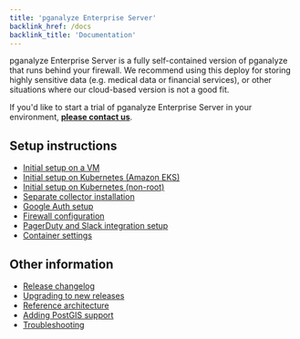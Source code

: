 ```yaml
---
title: 'pganalyze Enterprise Server'
backlink_href: /docs
backlink_title: 'Documentation'
---
```


pganalyze Enterprise Server is a fully self-contained version of pganalyze that runs
behind your firewall. We recommend using this deploy for storing highly sensitive data
(e.g. medical data or financial services), or other situations where our cloud-based version is not a good fit.

If you'd like to start a trial of pganalyze Enterprise Server in your environment,
**[please contact us](/contact)**.

## Setup instructions

- [Initial setup on a VM](/docs/enterprise/setup)
- [Initial setup on Kubernetes (Amazon EKS)](/docs/enterprise/setup/kubernetes_amazon_eks)
- [Initial setup on Kubernetes (non-root)](/docs/enterprise/setup/kubernetes_as_non_root)
- [Separate collector installation](/docs/enterprise/setup/separate-collector-install)
- [Google Auth setup](/docs/enterprise/google-auth)
- [Firewall configuration](/docs/enterprise/setup/firewall-configuration)
- [PagerDuty and Slack integration setup](/docs/enterprise/integrations)
- [Container settings](/docs/enterprise/settings)

## Other information

- [Release changelog](/docs/enterprise/releases)
- [Upgrading to new releases](/docs/enterprise/upgrade)
- [Reference architecture](/docs/enterprise/architecture)
- [Adding PostGIS support](/docs/enterprise/postgis)
- [Troubleshooting](/docs/enterprise/troubleshooting)
